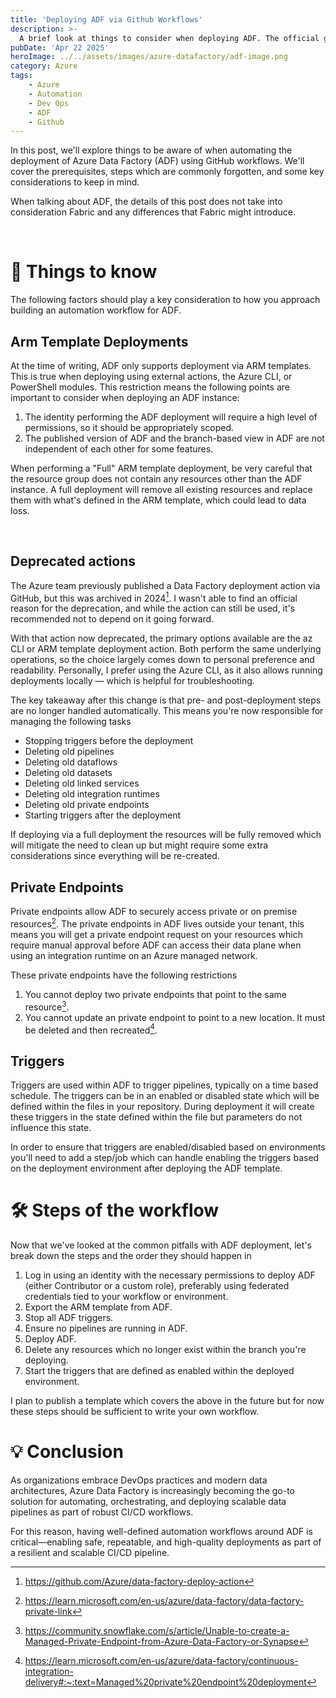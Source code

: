 ```yaml
---
title: 'Deploying ADF via Github Workflows'
description: >-
  A brief look at things to consider when deploying ADF. The official github workflow was archived so more people are likely to run their own workflows.  
pubDate: 'Apr 22 2025'
heroImage: ../../assets/images/azure-datafactory/adf-image.png
category: Azure
tags: 
    - Azure
    - Automation
    - Dev Ops
    - ADF
    - Github
---
```



In this post, we'll explore things to be aware of when automating the deployment of Azure Data Factory (ADF) using GitHub workflows. We'll cover the prerequisites, steps which are commonly forgotten, and some key considerations to keep in mind.

<Aside title="ADF" type="note">

When talking about ADF, the details of this post does not take into consideration Fabric and any differences that Fabric might introduce.

</Aside>
<br/>

# 🧠 Things to know 

The following factors should play a key consideration to how you approach building an automation workflow for ADF.

## Arm Template Deployments

At the time of writing, ADF only supports deployment via ARM templates. This is true when deploying using external actions, the Azure CLI, or PowerShell modules. This restriction means the following points are important to consider when deploying an ADF instance:
1. The identity performing the ADF deployment will require a high level of permissions, so it should be appropriately scoped.
1. The published version of ADF and the branch-based view in ADF are not independent of each other for some features.

<Aside title="Full Deployment" type="caution">

When performing a "Full" ARM template deployment, be very careful that the resource group does not contain any resources other than the ADF instance. A full deployment will remove all existing resources and replace them with what's defined in the ARM template, which could lead to data loss.

</Aside>
<br/>

## Deprecated actions

The Azure team previously published a Data Factory deployment action via GitHub, but this was archived in 2024[^1]. I wasn't able to find an official reason for the deprecation, and while the action can still be used, it's recommended not to depend on it going forward.

With that action now deprecated, the primary options available are the az CLI or ARM template deployment action. Both perform the same underlying operations, so the choice largely comes down to personal preference and readability. Personally, I prefer using the Azure CLI, as it also allows running deployments locally — which is helpful for troubleshooting.

The key takeaway after this change is that pre- and post-deployment steps are no longer handled automatically. This means you're now responsible for managing the following tasks

* Stopping triggers before the deployment
* Deleting old pipelines
* Deleting old dataflows
* Deleting old datasets
* Deleting old linked services
* Deleting old integration runtimes
* Deleting old private endpoints
* Starting triggers after the deployment

If deploying via a full deployment the resources will be fully removed which will mitigate the need to clean up but might require some extra considerations since everything will be re-created. 


[^1]: https://github.com/Azure/data-factory-deploy-action

## Private Endpoints

Private endpoints allow ADF to securely access private or on premise resources[^2]. The private endpoints in ADF lives outside your tenant, this means you will get a private endpoint request on your resources which require manual approval before ADF can access their data plane when using an integration runtime on an Azure managed network. 

These private endpoints have the following restrictions

1. You cannot deploy two private endpoints that point to the same resource[^3].
1. You cannot update an private endpoint to point to a new location. It must be deleted and then recreated[^4].

[^2]: https://learn.microsoft.com/en-us/azure/data-factory/data-factory-private-link
[^3]: https://community.snowflake.com/s/article/Unable-to-create-a-Managed-Private-Endpoint-from-Azure-Data-Factory-or-Synapse
[^4]: https://learn.microsoft.com/en-us/azure/data-factory/continuous-integration-delivery#:~:text=Managed%20private%20endpoint%20deployment

## Triggers

Triggers are used within ADF to trigger pipelines, typically on a time based schedule. The triggers can be in an enabled or disabled state which will be defined within the files in your repository. During deployment it will create these triggers in the state defined within the file but parameters do not influence this state. 

In order to ensure that triggers are enabled/disabled based on environments you'll need to add a step/job which can handle enabling the triggers based on the deployment environment after deploying the ADF template.


# 🛠️ Steps of the workflow

Now that we've looked at the common pitfalls with ADF deployment, let's break down the steps and the order they should happen in

1. Log in using an identity with the necessary permissions to deploy ADF (either Contributor or a custom role), preferably using federated credentials tied to your workflow or environment.
1. Export the ARM template from ADF.
1. Stop all ADF triggers.
1. Ensure no pipelines are running in ADF.
1. Deploy ADF. 
1. Delete any resources which no longer exist within the branch you're deploying. 
1. Start the triggers that are defined as enabled within the deployed environment. 

I plan to publish a template which covers the above in the future but for now these steps should be sufficient to write your own workflow.

# 💡 Conclusion

As organizations embrace DevOps practices and modern data architectures, Azure Data Factory is increasingly becoming the go-to solution for automating, orchestrating, and deploying scalable data pipelines as part of robust CI/CD workflows.

For this reason, having well-defined automation workflows around ADF is critical—enabling safe, repeatable, and high-quality deployments as part of a resilient and scalable CI/CD pipeline.
